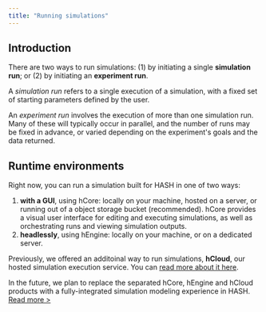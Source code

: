 ```yaml
---
title: "Running simulations"
---
```


## Introduction

There are two ways to run simulations: (1) by initiating a single **simulation run**; or (2) by initiating an **experiment run**.

A _simulation run_ refers to a single execution of a simulation, with a fixed set of starting parameters defined by the user.

An _experiment run_ involves the execution of more than one simulation run. Many of these will typically occur in parallel, and the number of runs may be fixed in advance, or varied depending on the experiment's goals and the data returned.

## Runtime environments

Right now, you can run a simulation built for HASH in one of two ways:

1. **with a GUI**, using hCore: locally on your machine, hosted on a server, or running out of a object storage bucket (recommended). hCore provides a visual user interface for editing and executing simulations, as well as orchestrating runs and viewing simulation outputs.
1. **headlessly**, using hEngine: locally on your machine, or on a dedicated server.

Previously, we offered an additoinal way to run simulations, **hCloud**, our hosted simulation execution service. You can [read more about it here](/docs/simulations/run/cloud).

In the future, we plan to replace the separated hCore, hEngine and hCloud products with a fully-integrated simulation modeling experience in HASH. [Read more >](/docs/simulations)